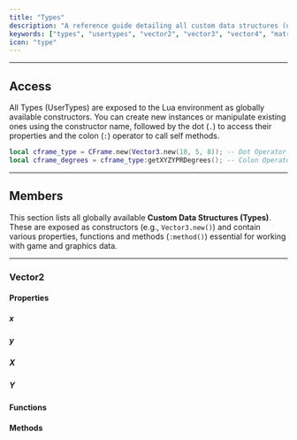 ```yaml
---
title: "Types"
description: "A reference guide detailing all custom data structures (usertypes) exposed to the Lua environment, such as Vector2, Vector3, and other fundamental structures."
keywords: ["types", "usertypes", "vector2", "vector3", "vector4", "matrix3", "matrix4", "cframe", "rect", "udim", "udim2", "color3", "color4", "point", "data structure", "custom", "lua", "reference"]
icon: "type"
---
```


---

## Access

All Types (UserTypes) are exposed to the Lua environment as globally available constructors. You can create new instances or manipulate existing ones using the constructor name, followed by the dot (`.`) to access their properties and the colon (`:`) operator to call self methods.

```lua Types Usage Example
local cframe_type = CFrame.new(Vector3.new(10, 5, 8)); -- Dot Operator
local cframe_degrees = cframe_type:getXYZYPRDegrees(); -- Colon Operator
```

---

## Members

This section lists all globally available **Custom Data Structures (Types)**. These are exposed as constructors (e.g., `Vector3.new()`) and contain various properties, functions and methods (`:method()`) essential for working with game and graphics data.

---

### Vector2

#### Properties

##### x

##### y

##### X

##### Y

#### Functions

#### Methods